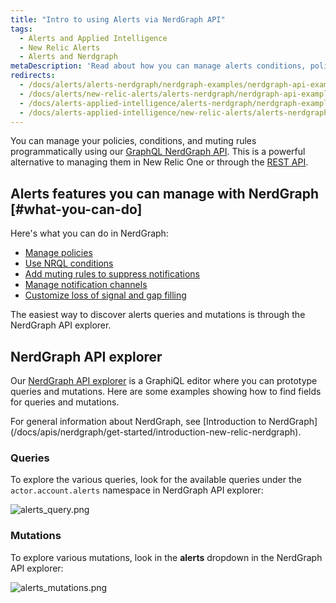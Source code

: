 ```yaml
---
title: "Intro to using Alerts via NerdGraph API"
tags:
  - Alerts and Applied Intelligence
  - New Relic Alerts
  - Alerts and Nerdgraph
metaDescription: 'Read about how you can manage alerts conditions, policies, and muting rules using NerdGraph.'
redirects:
  - /docs/alerts/alerts-nerdgraph/nerdgraph-examples/nerdgraph-api-examples
  - /docs/alerts/new-relic-alerts/alerts-nerdgraph/nerdgraph-api-examples
  - /docs/alerts-applied-intelligence/alerts-nerdgraph/nerdgraph-examples/nerdgraph-api-examples
  - /docs/alerts-applied-intelligence/new-relic-alerts/alerts-nerdgraph/nerdgraph-api-examples
---
```


You can manage your policies, conditions, and muting rules programmatically using our [GraphQL NerdGraph API](https://docs.newrelic.com/docs/apis/nerdgraph/get-started/introduction-new-relic-nerdgraph). This is a powerful alternative to managing them in New Relic One or through the [REST API](https://docs.newrelic.com/docs/alerts/rest-api-alerts/new-relic-alerts-rest-api/rest-api-calls-new-relic-alerts).

## Alerts features you can manage with NerdGraph [#what-you-can-do]

Here's what you can do in NerdGraph:

* [Manage policies](/docs/alerts/alerts-nerdgraph/nerdgraph-examples/nerdgraph-api-alerts-policies)
* [Use NRQL conditions](/docs/alerts/alerts-nerdgraph/nerdgraph-examples/nerdgraph-api-alerts-nrql-conditions)
* [Add muting rules to suppress notifications](/docs/alerts/new-relic-alerts/managing-notification-channels/muting-rules-suppress-notifications)
* [Manage notification channels](/docs/alerts-applied-intelligence/new-relic-alerts/alerts-nerdgraph/nerdgraph-api-notification-channels/)
* [Customize loss of signal and gap filling](/docs/alerts-applied-intelligence/new-relic-alerts/alerts-nerdgraph/nerdgraph-api-loss-signal-gap-filling/)

The easiest way to discover alerts queries and mutations is through the NerdGraph API explorer.

## NerdGraph API explorer

Our [NerdGraph API explorer](https://api.newrelic.com/graphiql) is a GraphiQL editor where you can prototype queries and mutations. Here are some examples showing how to find fields for queries and mutations.

<Callout variant="tip">
  For general information about NerdGraph, see [Introduction to NerdGraph](/docs/apis/nerdgraph/get-started/introduction-new-relic-nerdgraph).
</Callout>

### Queries

To explore the various queries, look for the available queries under the `actor.account.alerts` namespace in NerdGraph API explorer:

![alerts_query.png](./images/alerts_query_0.png "alerts_query.png")

### Mutations

To explore various mutations, look in the **alerts** dropdown in the NerdGraph API explorer:

![alerts_mutations.png](./images/alerts_mutations_0.png "alerts_mutations.png")
